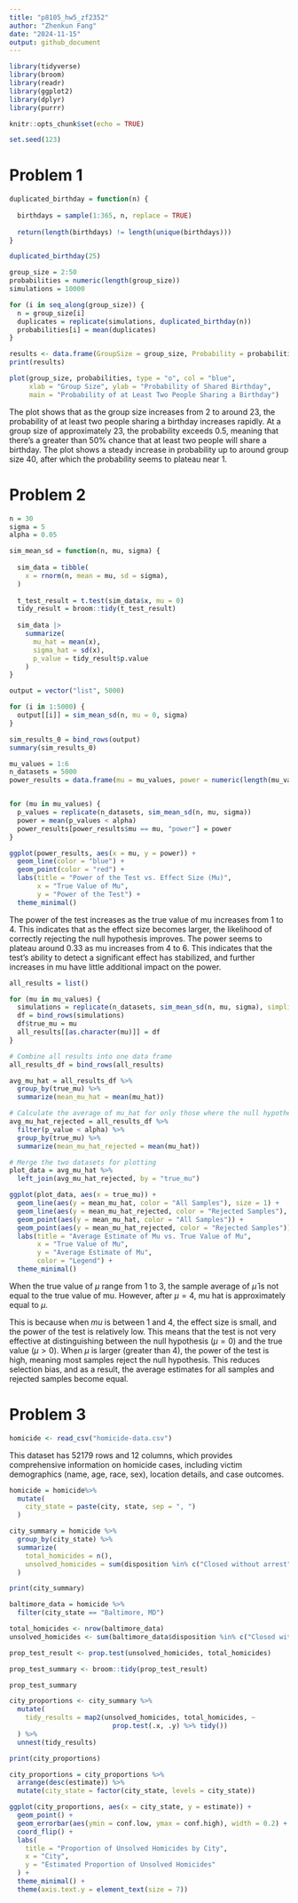 ```yaml
---
title: "p8105_hw5_zf2352"
author: "Zhenkun Fang"
date: "2024-11-15"
output: github_document
---
```


```r
library(tidyverse)
library(broom)
library(readr)
library(ggplot2)
library(dplyr)
library(purrr)

knitr::opts_chunk$set(echo = TRUE)

set.seed(123)
```

# Problem 1

```r
duplicated_birthday = function(n) {
  
  birthdays = sample(1:365, n, replace = TRUE)
  
  return(length(birthdays) != length(unique(birthdays)))
}

duplicated_birthday(25)
```

```r
group_size = 2:50
probabilities = numeric(length(group_size))
simulations = 10000

for (i in seq_along(group_size)) {
  n = group_size[i]
  duplicates = replicate(simulations, duplicated_birthday(n))
  probabilities[i] = mean(duplicates)
}

results <- data.frame(GroupSize = group_size, Probability = probabilities)
print(results)
```

```r
plot(group_size, probabilities, type = "o", col = "blue",
     xlab = "Group Size", ylab = "Probability of Shared Birthday",
     main = "Probability of at Least Two People Sharing a Birthday")
```

The plot shows that as the group size increases from 2 to around 23, the probability of at least two people sharing a birthday increases rapidly. At a group size of approximately 23, the probability exceeds 0.5, meaning that there's a greater than 50% chance that at least two people will share a birthday. The plot shows a steady increase in probability up to around group size 40, after which the probability seems to plateau near 1.

# Problem 2

```r
n = 30
sigma = 5
alpha = 0.05

sim_mean_sd = function(n, mu, sigma) {
  
  sim_data = tibble(
    x = rnorm(n, mean = mu, sd = sigma),
  )
  
  t_test_result = t.test(sim_data$x, mu = 0)
  tidy_result = broom::tidy(t_test_result)
  
  sim_data |> 
    summarize(
      mu_hat = mean(x),
      sigma_hat = sd(x),
      p_value = tidy_result$p.value
    )
}
```

```r
output = vector("list", 5000)

for (i in 1:5000) {
  output[[i]] = sim_mean_sd(n, mu = 0, sigma)
}

sim_results_0 = bind_rows(output)
summary(sim_results_0)
```

```r
mu_values = 1:6
n_datasets = 5000
power_results = data.frame(mu = mu_values, power = numeric(length(mu_values)))


for (mu in mu_values) {
  p_values = replicate(n_datasets, sim_mean_sd(n, mu, sigma))
  power = mean(p_values < alpha)
  power_results[power_results$mu == mu, "power"] = power
}
```

```r
ggplot(power_results, aes(x = mu, y = power)) +
  geom_line(color = "blue") +
  geom_point(color = "red") +
  labs(title = "Power of the Test vs. Effect Size (Mu)",
       x = "True Value of Mu",
       y = "Power of the Test") +
  theme_minimal()
```

The power of the test increases as the true value of mu increases from 1 to 4. This indicates that as the effect size becomes larger, the likelihood of correctly rejecting the null hypothesis improves. The power seems to plateau around 0.33 as mu increases from 4 to 6. This indicates that the test's ability to detect a significant effect has stabilized, and further increases in mu have little additional impact on the power.

```r
all_results = list()

for (mu in mu_values) {
  simulations = replicate(n_datasets, sim_mean_sd(n, mu, sigma), simplify = FALSE)
  df = bind_rows(simulations)
  df$true_mu = mu
  all_results[[as.character(mu)]] = df
}

# Combine all results into one data frame
all_results_df = bind_rows(all_results)

avg_mu_hat = all_results_df %>%
  group_by(true_mu) %>%
  summarize(mean_mu_hat = mean(mu_hat))

# Calculate the average of mu_hat for only those where the null hypothesis was rejected
avg_mu_hat_rejected = all_results_df %>%
  filter(p_value < alpha) %>%
  group_by(true_mu) %>%
  summarize(mean_mu_hat_rejected = mean(mu_hat))

# Merge the two datasets for plotting
plot_data = avg_mu_hat %>%
  left_join(avg_mu_hat_rejected, by = "true_mu")
```

```r
ggplot(plot_data, aes(x = true_mu)) +
  geom_line(aes(y = mean_mu_hat, color = "All Samples"), size = 1) +
  geom_line(aes(y = mean_mu_hat_rejected, color = "Rejected Samples"), size = 1, linetype = "dashed") +
  geom_point(aes(y = mean_mu_hat, color = "All Samples")) +
  geom_point(aes(y = mean_mu_hat_rejected, color = "Rejected Samples")) +
  labs(title = "Average Estimate of Mu vs. True Value of Mu",
       x = "True Value of Mu",
       y = "Average Estimate of Mu",
       color = "Legend") +
  theme_minimal()
```

When the true value of $\mu$ range from 1 to 3, the sample average of $\hat{\mu}$ is not equal to the true value of mu. However, after $\mu = 4$, mu hat is approximately equal to $\mu$. 

This is because when $mu$ is between 1 and 4, the effect size is small, and the power of the test is relatively low. This means that the test is not very effective at distinguishing between the null hypothesis ($\mu = 0$) and the true value ($\mu > 0$). When $\mu$ is larger (greater than 4), the power of the test is high, meaning most samples reject the null hypothesis. This reduces selection bias, and as a result, the average estimates for all samples and rejected samples become equal.

# Problem 3

```r
homicide <- read_csv("homicide-data.csv")
```

This dataset has 52179 rows and 12 columns, which provides comprehensive information on homicide cases, including victim demographics (name, age, race, sex), location details, and case outcomes.

```r
homicide = homicide%>% 
  mutate(
    city_state = paste(city, state, sep = ", ")
  )

city_summary = homicide %>% 
  group_by(city_state) %>% 
  summarize(
    total_homicides = n(),
    unsolved_homicides = sum(disposition %in% c("Closed without arrest", "Open/No arrest"))
  )

print(city_summary)
```

```r
baltimore_data = homicide %>% 
  filter(city_state == "Baltimore, MD")

total_homicides <- nrow(baltimore_data)
unsolved_homicides <- sum(baltimore_data$disposition %in% c("Closed without arrest", "Open/No arrest"))

prop_test_result <- prop.test(unsolved_homicides, total_homicides)

prop_test_summary <- broom::tidy(prop_test_result)

prop_test_summary
```

```r
city_proportions <- city_summary %>%
  mutate(
    tidy_results = map2(unsolved_homicides, total_homicides, ~ 
                          prop.test(.x, .y) %>% tidy())
  ) %>%
  unnest(tidy_results) 

print(city_proportions)
```

```r
city_proportions = city_proportions %>%
  arrange(desc(estimate)) %>%
  mutate(city_state = factor(city_state, levels = city_state))

ggplot(city_proportions, aes(x = city_state, y = estimate)) +
  geom_point() +
  geom_errorbar(aes(ymin = conf.low, ymax = conf.high), width = 0.2) +
  coord_flip() +
  labs(
    title = "Proportion of Unsolved Homicides by City",
    x = "City",
    y = "Estimated Proportion of Unsolved Homicides"
  ) +
  theme_minimal() +
  theme(axis.text.y = element_text(size = 7))
```
